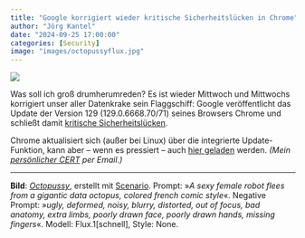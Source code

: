 ```yaml
---
title: "Google korrigiert wieder kritische Sicherheitslücken in Chrome"
author: "Jörg Kantel"
date: "2024-09-25 17:00:00"
categories: [Security]
image: "images/octopussyflux.jpg"
---
```


[![](images/octopussyflux-b.jpg)](https://www.flickr.com/photos/schockwellenreiter/54019954657/)

Was soll ich groß drumherumreden? Es ist wieder Mittwoch und Mittwochs korrigiert unser aller Datenkrake sein Flaggschiff: Google veröffentlicht das Update der Version 129 (129.0.6668.70/71) seines Browsers Chrome und schließt  damit [kritische Sicherheitslücken](https://chromereleases.googleblog.com/2024/09/stable-channel-update-for-desktop_24.html).

Chrome aktualisiert sich (außer bei Linux) über die integrierte Update-Funktion, kann aber -- wenn es pressiert -- auch [hier geladen](https://www.google.com/intl/de/chrome/browser/) werden. *(Mein [persönlicher CERT](https://wwwuser.gwdguser.de/~mreiman1/) per Email.)*

---

**Bild**: *[Octopussy](https://www.flickr.com/photos/schockwellenreiter/54019954657/)*, erstellt mit [Scenario](http://cognitiones.kantel-chaos-team.de/technikgeschichte/rechnerundnetze/scenario.html). Prompt: »*A sexy female robot flees from a gigantic data octopus, colored french comic style*«. Negative Prompt: »*ugly, deformed, noisy, blurry, distorted, out of focus, bad anatomy, extra limbs, poorly drawn face, poorly drawn hands, missing fingers*«. Modell: Flux.1[schnell], Style: None.